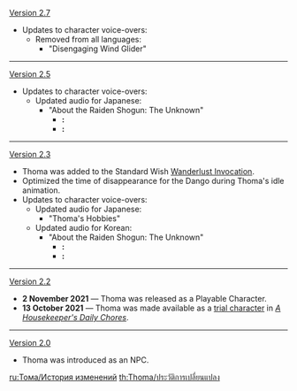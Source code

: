{{Change History/Header}}
[[Version 2.7]]
*Updates to character voice-overs:
**Removed from all languages:
***"Disengaging Wind Glider"
----
[[Version 2.5]]
*Updates to character voice-overs:
**Updated audio for Japanese:
***"About the Raiden Shogun: The Unknown"
****'''{{Color|Old}}:''' {{ja|正直、オレは将軍様に恨みなんてない。あのお方はオレの神の目を奪おうとしたとはいえ、それは将軍様が特殊な立場だったからだ。立場の違いというのは、決して珍しいことじゃない。}}
****'''{{Color|New}}:''' {{ja|正直、オレは将軍様に恨みなんてない。あのお方は確かにオレの神の目を奪おうとした。とはいえ、それは将軍様が特殊な立場だったからだ。立場の違いというのは、決して珍しいことじゃない。それよりもオレが納得いかないのは、あのお方の目的だ。将軍様の思い描く永遠の国が一体どういうものなのか、なぜ人々の願いを犠牲にしなければならないのか、オレには理解することも、認めることもできない。}}
----
[[Version 2.3]]
*Thoma was added to the Standard Wish [[Wanderlust Invocation]].
*Optimized the time of disappearance for the Dango during Thoma's idle animation.
*Updates to character voice-overs:
**Updated audio for Japanese:
***"Thoma's Hobbies"
**Updated audio for Korean:
***"About the Raiden Shogun: The Unknown"
****'''{{Color|Old}}:''' {{ko|사실 난 쇼군님을 그렇게 원망하지 않아. 그분이 내 신의 눈을 뺏어갈 뻔했지만, 워낙 특수한 입장이시니까. 입장이 다른 건 어쩔 수 없지}}
****'''{{Color|New}}:''' {{ko|사실 난 쇼군님을 그렇게 원망하지 않아. 그분이 내 신의 눈을 뺏어갈 뻔했지만, 워낙 특수한 입장이시니까. 입장이 다른 건 어쩔 수 없지. 내가 이해할 수 없는 건 그분의 목적이야. 그분이 생각하는 영원의 국가는 대체 어떤 모습이지? 그리고 왜 꼭 백성들의 염원을 희생해야 하는 건지. 난 이해할 수도, 인정할 수도 없어}}
----
[[Version 2.2]]
*'''2 November 2021''' &mdash; Thoma was released as a Playable Character.
*'''13 October 2021''' &mdash; Thoma was made available as a [[Character Trials|trial character]] in ''[[A Housekeeper's Daily Chores]]''.
----
[[Version 2.0]]
*Thoma was introduced as an NPC.
<noinclude>


[[ru:Тома/История изменений]]
[[th:Thoma/ประวัติการเปลี่ยนแปลง]]
</noinclude>